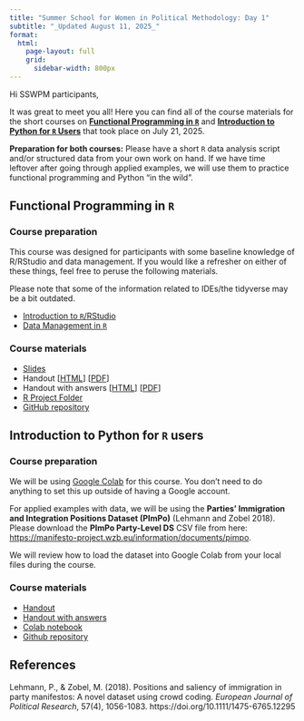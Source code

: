 ```yaml
---
title: "Summer School for Women in Political Methodology: Day 1" 
subtitle: "_Updated August 11, 2025_"
format: 
  html: 
    page-layout: full
    grid: 
      sidebar-width: 800px
---
```


Hi SSWPM participants, 

It was great to meet you all! Here you can find all of the course materials for the short courses on <b>[Functional Programming in `R`](https://github.com/allisonkoh/workshop-functional-programming-r)</b> and <b>[Introduction to Python for `R` Users](https://github.com/allisonkoh/workshop-python-for-r-users)</b> that took place on July 21, 2025. 

__Preparation for both courses:__ Please have a short `R` data analysis script and/or structured data from your own work on hand. If we have time leftover after going through applied examples, we will use them to practice functional programming and Python "in the wild". 

## Functional Programming in `R`

### Course preparation 

This course was designed for participants with some baseline knowledge of R/RStudio and data management. If you would like a refresher on either of these things, feel free to peruse the following materials.

Please note that some of the information related to IDEs/the tidyverse may be a bit outdated. 

- [Introduction to `R`/RStudio](files/HertieDSWorkshop_Session1.pdf)
- [Data Management in `R`](files/HertieDSWorkshop_Session2.pdf)

### Course materials 

- [Slides](files/01_functional_programming_slides.html)
- Handout [[HTML](files/01_functional_programming_handout.html)] [[PDF](files/01_functional_programming_handout.pdf)]
- Handout with answers [[HTML](files/01_functional_programming_handout_with_answers.html)] [[PDF](files/01_functional_programming_handout_with_answers.pdf)]
- [R Project Folder](files/01_functional_programming.zip)
- [GitHub repository](https://github.com/allisonkoh/workshop-functional-programming-r)

## Introduction to Python for `R` users

### Course preparation 

We will be using [Google Colab](https://colab.research.google.com/) for this course. You don't need to do anything to set this up outside of having a Google account. 
 
For applied examples with data, we will be using the __Parties’ Immigration and Integration Positions Dataset (PImPo)__ (Lehmann and Zobel 2018). Please download the __PImPo Party-Level DS__ CSV file from here: [https://manifesto-project.wzb.eu/information/documents/pimpo](https://manifesto-project.wzb.eu/information/documents/pimpo). 

We will review how to load the dataset into Google Colab from your local files during the course.

### Course materials 

- [Handout](files/02_intro_python_handout.pdf)
- [Handout with answers](files/02_intro_python_handout_with_answers.pdf)
- [Colab notebook](https://colab.research.google.com/drive/1CBogWrGKMZIFolCrjtrFdKuhxYoHMYSs?usp=sharing)
- [Github repository](https://github.com/allisonkoh/workshop-python-for-r-users)

## References 

Lehmann, P., & Zobel, M.  (2018). Positions and saliency of immigration in party manifestos: A novel dataset using crowd coding. *European Journal of Political Research*, 57(4), 1056-1083. https://doi.org/10.1111/1475-6765.12295

